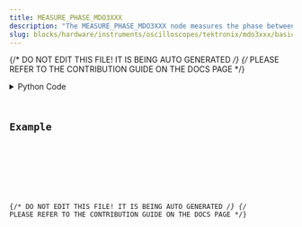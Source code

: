 ```yaml
---
title: MEASURE_PHASE_MDO3XXX
description: "The MEASURE_PHASE_MDO3XXX node measures the phase between two channels."
slug: blocks/hardware/instruments/oscilloscopes/tektronix/mdo3xxx/basic/measure-phase-mdo3xxx
---
```


{/* DO NOT EDIT THIS FILE! IT IS BEING AUTO GENERATED */}
{/* PLEASE REFER TO THE CONTRIBUTION GUIDE ON THE DOCS PAGE */}


<PythonDocsDisplay docstring={docstring} />
<details>
<summary>Python Code</summary>



<Code code={pythonCode} lang="py" wrap theme="dracula" />

[Find this Flojoy Block on GitHub](https://github.com/flojoy-ai/blocks/blob/main/blocks/HARDWARE/INSTRUMENTS/OSCILLOSCOPES/TEKTRONIX/MDO3XXX/BASIC/MEASURE_PHASE_MDO3XXX/MEASURE_PHASE_MDO3XXX.py)

</details>

## Example


<GetHelpWidget />


<AppDisplay app={app} blockName="MEASURE_PHASE_MDO3XXX" client:visible />


<Example />

{/* DO NOT EDIT THIS FILE! IT IS BEING AUTO GENERATED */}
{/* PLEASE REFER TO THE CONTRIBUTION GUIDE ON THE DOCS PAGE */}
